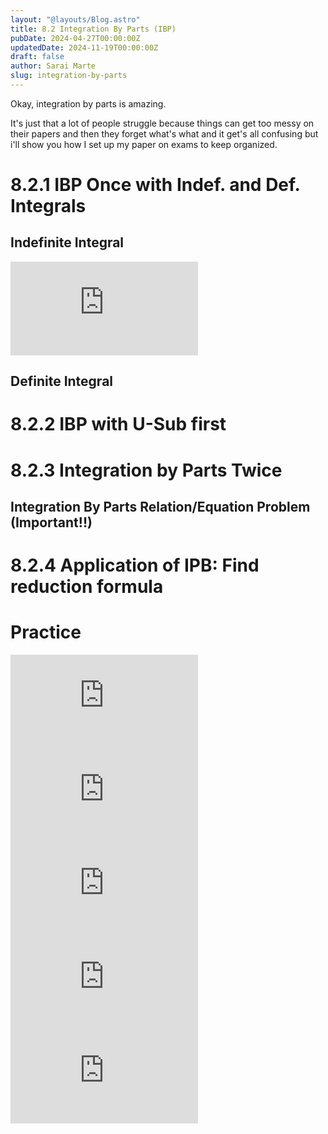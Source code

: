 ```yaml
---
layout: "@layouts/Blog.astro"
title: 8.2 Integration By Parts (IBP)
pubDate: 2024-04-27T00:00:00Z
updatedDate: 2024-11-19T00:00:00Z
draft: false
author: Sarai Marte
slug: integration-by-parts
---
```


Okay, integration by parts is amazing.

It's just that a lot of people struggle because things can get too messy on their papers and then they forget what's what and it get's all confusing but i'll show you how I set up my paper on exams to keep organized.


# 8.2.1 IBP Once  with Indef. and Def. Integrals

## Indefinite Integral 

<Latex formula = "\int x e^{x} \, dx"/>

<iframe src="https://www.youtube.com/embed/M1RolHxBNl8?si=NLaJupGzrU6LcomR" title="YouTube video player" frameborder="0" allow="accelerometer; autoplay; clipboard-write; encrypted-media; gyroscope; picture-in-picture; web-share" referrerpolicy="strict-origin-when-cross-origin" allowfullscreen></iframe>

## Definite Integral 

# 8.2.2 IBP with U-Sub first

# 8.2.3 Integration by Parts Twice 

## Integration By Parts Relation/Equation Problem (Important!!)

# 8.2.4 Application of IPB: Find reduction formula 



# Practice

<Problem n = "2">
<Latex formula = "\int x \cos(2x) \, dx"/>
</Problem>
<Solution>
<Latex formula = "\frac{1}{2} x \sin(2x) + \frac{1}{4} \cos(2x) + C"/>
<iframe src="https://www.youtube.com/embed/IsOOklPXenk?si=hAUrZLwSXb51IlBF" title="YouTube video player" frameborder="0" allow="accelerometer; autoplay; clipboard-write; encrypted-media; gyroscope; picture-in-picture; web-share" referrerpolicy="strict-origin-when-cross-origin" allowfullscreen></iframe>
</Solution>

<Problem n = "3">
<Latex formula = "\int x^2 e^{(3x-5)} \, dx"/>
</Problem>
<Solution>
<Latex formula = "\frac{1}{3} e^{(3x-5)} \left[ x^2 - \frac{2}{3} x + \frac{2}{9} \right] + C"/>
<iframe src="https://www.youtube.com/embed/pLt9tn5fxLU?si=9twNM4W2GA6tRAQQ" title="YouTube video player" frameborder="0" allow="accelerometer; autoplay; clipboard-write; encrypted-media; gyroscope; picture-in-picture; web-share" referrerpolicy="strict-origin-when-cross-origin" allowfullscreen></iframe>
</Solution>

<Problem n = "4">
<Latex formula = "\int \tan^{-1}(x) \, dx"/>
</Problem>
<Solution>
<Latex formula = "\tan^{-1}(x) x - \frac{1}{2} \ln|1+x^2| + C"/>
<iframe src="https://www.youtube.com/embed/gDPHD69imMY?si=CzTWy_CdbQuUEj81" title="YouTube video player" frameborder="0" allow="accelerometer; autoplay; clipboard-write; encrypted-media; gyroscope; picture-in-picture; web-share" referrerpolicy="strict-origin-when-cross-origin" allowfullscreen></iframe>
</Solution>


<Problem n = "5">
<Latex formula = "\int \ln(x) \, dx"/>
</Problem>
<Solution>
<Latex formula = "x \ln(x) - x + C"/>
</Solution>


<Problem n = "6">
<Latex formula = "\int \ln(x) \sqrt{x} \, dx"/>
</Problem>
<Solution>
<Latex formula = "\frac{2}{3} \ln(x)^{\frac{3}{2}} - \frac{4}{9} x^{\frac{3}{2}} + C"/>
</Solution>

<Problem n = "7">
<Latex formula = "\int \sin(\sqrt{x}) \, dx"/>
</Problem>
<Solution>
<Latex formula = "-2\sqrt{x} \cos(\sqrt{x}) + 2\sin(\sqrt{x}) + C"/>
</Solution>


<Problem n = "8">
<Latex formula = "\int e^{4x} \cos(x) \, dx"/>
</Problem>
<Solution>
<Latex formula = "\frac{1}{17} e^{4x} \sin(x) + \frac{4}{17} e^{4x} \cos(x) + C"/>
</Solution>


<Problem n = "9">
<Latex formula = "\int_{1}^{e} \frac{\ln^2(x)}{x^4} \, dx"/>
</Problem>
<Solution>
<Latex formula = "\frac{2e^{3} - 17}{27e^{3}}"/>
</Solution>

<Problem n = "10">
<Latex formula = "\int \cos(3x) \cos(7x) \, dx"/>
</Problem>
<Solution>
<Latex formula = "\frac{7 \cos(3x) \sin(7x)}{40} - \frac{3 \sin(3x) \cos(7x)}{40} + C"/>
</Solution>


<Problem n = "11">
<Latex formula = "\int \frac{\ln(x)}{x^4} \, dx"/>
</Problem>
<Solution>
<Latex formula = "\frac{1}{3x^3} \left[ -\ln(x) - \frac{1}{3} \right] + C"/>
<iframe  src="https://www.youtube.com/embed/wEzGew21pT4?si=CTbbvNrBxIjVlVuW" title="YouTube video player" frameborder="0" allow="accelerometer; autoplay; clipboard-write; encrypted-media; gyroscope; picture-in-picture; web-share" referrerpolicy="strict-origin-when-cross-origin" allowfullscreen></iframe>
</Solution>

<Problem n = "12">
<Latex formula = "\int 5x e^{(8x+1)} \, dx"/>
</Problem>
<Solution>
<Latex formula = "\frac{5}{8} e^{(8x+1)} \left[x - \frac{1}{8}\right] + C"/>
<iframe  src="https://www.youtube.com/embed/kNrAhNFhJUU?si=_DNdAhrgnXLg3KzC" title="YouTube video player" frameborder="0" allow="accelerometer; autoplay; clipboard-write; encrypted-media; gyroscope; picture-in-picture; web-share" referrerpolicy="strict-origin-when-cross-origin" allowfullscreen></iframe>
</Solution>




